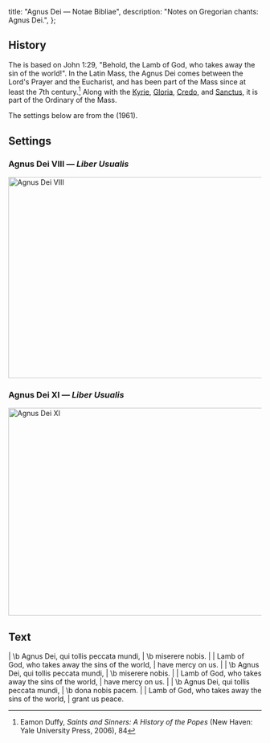   title: "Agnus Dei — Notae Bibliae",
  description: "Notes on Gregorian chants: Agnus Dei.",
};

<Initial text="Agnus Dei" />

## History

The <Definition lang="latin" anchor="agnus-dei" text="Agnus Dei" /> is based on John 1:29, "Behold, the Lamb of God, who takes away the sin of the world!". In the Latin Mass, the Agnus Dei comes between the Lord's Prayer and the Eucharist, and has been part of the Mass since at least the 7th century.[^1] Along with the [Kyrie](/liturgy/music/chants/kyrie), [Gloria](/liturgy/music/chants/gloria), [Credo](/liturgy/music/chants/credo), and [Sanctus](/liturgy/music/chants/sanctus), it is part of the Ordinary of the Mass.

The settings below are from the *<Definition lang="latin" anchor="liber-usualis" text="Liber Usualis" />* (1961).

## Settings

### Agnus Dei VIII — *Liber Usualis*

<Image
  src="/chants/agnus-dei-viii.svg"
  alt="Agnus Dei VIII"
  width="600"
  height="401"
/>

### Agnus Dei XI — *Liber Usualis*

<Image
  src="/chants/agnus-dei-xi.svg"
  alt="Agnus Dei XI"
  width="600"
  height="414"
/>

## Text

<Poetry>
|  \b Agnus Dei, qui tollis peccata mundi,
|  \b miserere nobis.
|
|  Lamb of God, who takes away the sins of the world,
|  have mercy on us.
|
|  \b Agnus Dei, qui tollis peccata mundi,
|  \b miserere nobis.
|
|  Lamb of God, who takes away the sins of the world,
|  have mercy on us.
|
|  \b Agnus Dei, qui tollis peccata mundi,
|  \b dona nobis pacem.
|
|  Lamb of God, who takes away the sins of the world,
|  grant us peace.
</Poetry>

[^1]: Eamon Duffy, *Saints and Sinners: A History of the Popes* (New Haven: Yale University Press, 2006), 84
